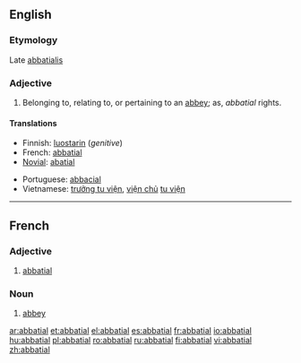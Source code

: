 ==English==

===Etymology===
Late {{L.}} [[abbatialis]]

===Adjective===
{{en-adj}}

# Belonging to, relating to, or pertaining to  an [[abbey]]; as, ''abbatial'' rights.

====Translations====
{{trans-top|belonging to an abbey}}
* Finnish: [[luostari|luostarin]] (''genitive'')
* French: [[abbatial#French|abbatial]]
* [[Novial]]: [[abatial]]
{{trans-mid}}
* Portuguese: [[abbacial]]
* Vietnamese: [[trưởng tu viện]], [[viện chủ]] [[tu viện]]
{{trans-bottom}}

----

==French==

===Adjective===
{{fr-adj|mp=abbatiaux}}

# [[abbatial#English|abbatial]]

===Noun===
{{fr-noun|m|plural=abbatiaux}}

# [[abbey]]

[[ar:abbatial]]
[[et:abbatial]]
[[el:abbatial]]
[[es:abbatial]]
[[fr:abbatial]]
[[io:abbatial]]
[[hu:abbatial]]
[[pl:abbatial]]
[[ro:abbatial]]
[[ru:abbatial]]
[[fi:abbatial]]
[[vi:abbatial]]
[[zh:abbatial]]